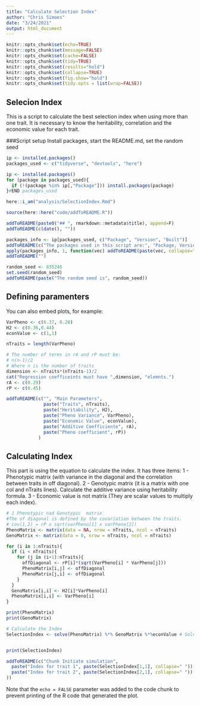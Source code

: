```yaml
---
title: "Calculate Selection Index"
author: "Chris Simoes"
date: "3/24/2021"
output: html_document
---
```


```r
knitr::opts_chunk$set(echo=TRUE)
knitr::opts_chunk$set(message=FALSE)
knitr::opts_chunk$set(cache=FALSE)
knitr::opts_chunk$set(tidy=TRUE)
knitr::opts_chunk$set(results="hold")
knitr::opts_chunk$set(collapse=TRUE)
knitr::opts_chunk$set(fig.show="hold")
knitr::opts_chunk$set(tidy.opts = list(wrap=FALSE))
```


## Selecion Index

This is a script to calculate the best selection index when using more than one trait. 
It is necessary to know the heritability, correlation and the economic value for each trait.

###Script setup
Install packages, start the README.md, set the random seed  
```r
ip <- installed.packages()
packages_used <- c("tidyverse", "devtools", "here")

ip <- installed.packages()
for (package in packages_used){
  if (!(package %in% ip[,"Package"])) install.packages(package)
}#END packages_used

here::i_am("analysis/SelectionIndex.Rmd")

source(here::here("code/addToREADME.R"))

addToREADME(paste0("## ", rmarkdown::metadata$title), append=F)
addToREADME(c(date(), ""))

packages_info <- ip[packages_used, c("Package", "Version", "Built")]
addToREADME(c("The packages used in this script are:", "Package, Version, Built"))
apply(packages_info, 1, function(vec) addToREADME(paste(vec, collapse=" ")))
addToREADME("")

random_seed <- 835246
set.seed(random_seed)
addToREADME(paste("The random seed is", random_seed))
```
## Defining paramenters

You can also embed plots, for example:

```r


VarPheno <- c(6.37, 0.28)
H2 <- c(0.36,0.44)
econValue <- c(1,1)

nTraits = length(VarPheno)

# The number of terms in rA and rP must be:
# n(n-1)/2
# Where n is the number of traits
dimension <- nTraits*(nTraits-1)/2
cat("Regression coefficeints must have ",dimension, "elemnts.")
rA <- c(0.29)
rP <- c(0.45)

addToREADME(c("", "Main Parameters",
              paste("Traits", nTraits),
              paste("Heritability", H2),
              paste("Pheno Variance", VarPheno),
              paste("Economic Value", econValue),
              paste("Additive Coefficiente", rA),
              paste("Pheno coefficient", rP))
            )


```

## Calculating Index

This part is using the equation to calculate the index. It has three items:
1 - Phenotypic matrix (with variance in the diagonal and the correlation between traits in off diagonal).
2 - Genotypic matrix (it is a matrix with one col and nTraits lines). Calculate the additive variance using heritability formula.
3 - Economic value is not matrix (They are scalar values to multiply each index).

```r

# 1 Phenotypic nad Genotypic  matrix
#The of diagonal is defined by the covariation between the traits.
# cov(1,2) = rP x sqrt(varPheno[1] x varPheno[2])
PhenoMatrix <- matrix(data = NA, nrow = nTraits, ncol = nTraits)
GenoMatrix <- matrix(data = 0, nrow = nTraits, ncol = nTraits)

for (i in 1:nTraits){
  if (i < nTraits){
    for (j in (i+1):nTraits){
      offDiagonal <- rP[i]*(sqrt(VarPheno[i] * VarPheno[j]))
      PhenoMatrix[i,j] <- offDiagonal
      PhenoMatrix[j,i] <- offDiagonal
    }
  }
  GenoMatrix[i,i] <- H2[i]*VarPheno[i]
  PhenoMatrix[i,i] <- VarPheno[i]
}

print(PhenoMatrix)
print(GenoMatrix)

# Calculate the Index
SelectionIndex <- solve(PhenoMatrix) %*% GenoMatrix %*%econValue # Solve is a command to invert matrix


print(SelectionIndex)

addToREADME(c("Chunk Initiate simulation",
  paste("Index for trait 1", paste(SelectionIndex[1,1], collapse=" ")),
  paste("Index for trait 2", paste(SelectionIndex[2,1], collapse=" "))
))


```
Note that the `echo = FALSE` parameter was added to the code chunk to prevent printing of the R code that generated the plot.
